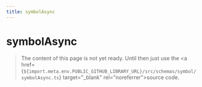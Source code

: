 ```yaml
---
title: symbolAsync
---
```


# symbolAsync

> The content of this page is not yet ready. Until then just use the <a href={`${import.meta.env.PUBLIC_GITHUB_LIBRARY_URL}/src/schemas/symbol/symbolAsync.ts`} target="\_blank" rel="noreferrer">source code</a>.
